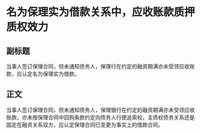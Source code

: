 # 名为保理实为借款关系中，应收账款质押质权效力
## 副标题
当事人签订保理合同，但未通知债务人，保理行在约定的融资期满亦未受领应收账款，应认定名为保理实为借款。
## 正文
当事人签订保理合同，但未通知债务人，保理银行在约定的融资期满亦未受领应收账款，亦未按保理合同中回购条款约定向债务人行使追索权，主债权债务关系还是固定在融资关系双方，应认定保理合同已变更为事实上的借款合同。